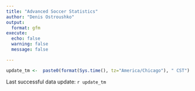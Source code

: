 ```yaml
---
title: "Advanced Soccer Statistics"
author: "Denis Ostroushko"
output:
  format: gfm
execute:
  echo: false
  warning: false
  message: false

---
```


<!-- gfm --> 
```r
update_tm <-  paste0(format(Sys.time(), tz="America/Chicago"), " CST")
```

Last successful data update: `r update_tm`